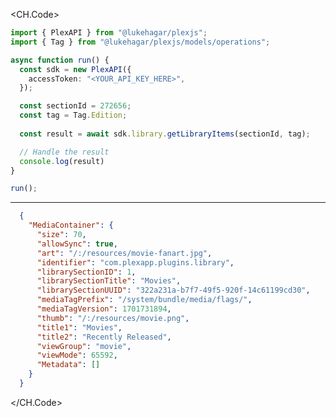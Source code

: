 
<CH.Code>
```typescript GetLibraryItems.ts
import { PlexAPI } from "@lukehagar/plexjs";
import { Tag } from "@lukehagar/plexjs/models/operations";

async function run() {
  const sdk = new PlexAPI({
    accessToken: "<YOUR_API_KEY_HERE>",
  });

  const sectionId = 272656;
  const tag = Tag.Edition;
  
  const result = await sdk.library.getLibraryItems(sectionId, tag);

  // Handle the result
  console.log(result)
}

run();
```
---

```json Example Response
  {
    "MediaContainer": {
      "size": 70,
      "allowSync": true,
      "art": "/:/resources/movie-fanart.jpg",
      "identifier": "com.plexapp.plugins.library",
      "librarySectionID": 1,
      "librarySectionTitle": "Movies",
      "librarySectionUUID": "322a231a-b7f7-49f5-920f-14c61199cd30",
      "mediaTagPrefix": "/system/bundle/media/flags/",
      "mediaTagVersion": 1701731894,
      "thumb": "/:/resources/movie.png",
      "title1": "Movies",
      "title2": "Recently Released",
      "viewGroup": "movie",
      "viewMode": 65592,
      "Metadata": []
    }
  }
```
</CH.Code>

